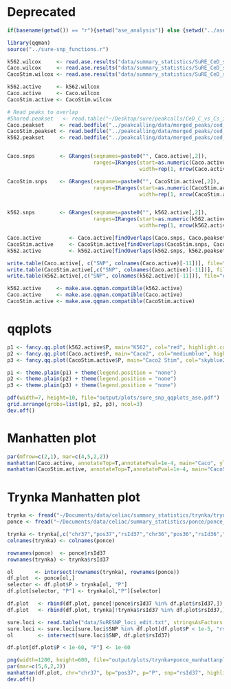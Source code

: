 # Deprecated
```r
if(basename(getwd()) == "r"){setwd("ase_analysis")} else {setwd("../ase_analysis")}

library(qqman)
source("../sure-snp_functions.r")

k562.wilcox     <- read.ase.results("data/summary_statistics/SuRE_CeD_snps_indels_wilcox_per_strand_K562.assoc", qqman.compatible = F)
Caco.wilcox     <- read.ase.results("data/summary_statistics/SuRE_CeD_snps_indels_wilcox_per_strand_Caco2.assoc", qqman.compatible = F)
CacoStim.wilcox <- read.ase.results("data/summary_statistics/SuRE_CeD_snps_indels_wilcox_per_strand_Caco2Stim.assoc", qqman.compatible = F)

k562.active     <- k562.wilcox
Caco.active     <- Caco.wilcox
CacoStim.active <- CacoStim.wilcox

# Read peaks to overlap
#Shared.peakset   <- read.table("~/Desktop/sure/peakcalls/CeD_C_vs_Cs_intersect_x3.bed")[,1:3]
Caco.peakset     <- read.bedfile("../peakcalling/data/merged_peaks/ced_regions/C_x3_ced_regions_bmerged.narrowPeak")$genomicRanges
CacoStim.peakset <- read.bedfile("../peakcalling/data/merged_peaks/ced_regions/Cs_x3_ced_regions_bmerged.narrowPeak")$genomicRanges
k562.peakset     <- read.bedfile("../peakcalling/data/merged_peaks/ced_regions/K_x3_ced_regions_bmerged.narrowPeak")$genomicRanges


Caco.snps        <- GRanges(seqnames=paste0("", Caco.active[,2]),
                            ranges=IRanges(start=as.numeric(Caco.active[,3]),
                                           width=rep(1, nrow(Caco.active))))

CacoStim.snps    <- GRanges(seqnames=paste0("", CacoStim.active[,2]),
                            ranges=IRanges(start=as.numeric(CacoStim.active[,3]),
                                           width=rep(1, nrow(CacoStim.active))))


k562.snps        <- GRanges(seqnames=paste0("", k562.active[,2]),
                            ranges=IRanges(start=as.numeric(k562.active[,3]),
                                           width=rep(1, nrow(k562.active))))

Caco.active         <- Caco.active[findOverlaps(Caco.snps, Caco.peakset)@from,]
CacoStim.active     <- CacoStim.active[findOverlaps(CacoStim.snps, CacoStim.peakset)@from,]
k562.active         <- k562.active[findOverlaps(k562.snps, k562.peakset)@from,]

write.table(Caco.active[, c("SNP", colnames(Caco.active)[-11])], file="output/summary_statistics/caco_ase_wilcox_overlapped_with_peaks_x3.assoc", quote=F, row.names=F, sep="\t")
write.table(CacoStim.active[,c("SNP", colnames(Caco.active)[-11])], file="output/summary_statistics/cacoStim_ase_wilcox_overlapped_with_peaks_x3.assoc", quote=F, row.names=F, sep="\t")
write.table(k562.active[,c("SNP", colnames(k562.active)[-11])], file="output/summary_statistics/k562_ase_wilcox_overlapped_with_peaks_x3.assoc", quote=F, row.names=F, sep="\t")

k562.active     <- make.ase.qqman.compatible(k562.active)
Caco.active     <- make.ase.qqman.compatible(Caco.active)
CacoStim.active <- make.ase.qqman.compatible(CacoStim.active)
```

# qqplots
```r
p1 <- fancy.qq.plot(k562.active$P, main="K562", col="red", highlight.col="darkorange") 
p2 <- fancy.qq.plot(Caco.active$P, main="Caco2", col="mediumblue", highlight.col="darkorange")
p3 <- fancy.qq.plot(CacoStim.active$P, main="Caco2 Stim", col="skyblue2", highlight.col="darkorange")

p1 <- theme.plain(p1) + theme(legend.position = "none")
p2 <- theme.plain(p2) + theme(legend.position = "none")
p3 <- theme.plain(p3) + theme(legend.position = "none")

pdf(width=7, height=10, file="output/plots/sure_snp_qqplots_ase.pdf")
grid.arrange(grobs=list(p1, p2, p3), ncol=3)
dev.off()
```

# Manhatten plot
```r
par(mfrow=c(2,1), mar=c(4,5,2,2))
manhattan(Caco.active, annotateTop=T,annotatePval=1e-4, main="Caco", ylim=c(0,9), suggestiveline =4)
manhattan(CacoStim.active, annotateTop=T,annotatePval=1e-4, main="CacoStim", ylim=c(0,9), suggestiveline =4)
```

# Trynka Manhatten plot
```r
trynka <- fread("~/Documents/data/celiac/summary_statistics/trynka/trynka_summary_stats_b37.mlma", data.table=F)
ponce <- fread("~/Documents/data/celiac/summary_statistics/ponce/ponce_summary_stats_b37.txt", data.table=F)

trynka <- trynka[,c("chr37","pos37","rsId37","chr36","pos36","rsId36","A1","A2","beta","pvalue")]
colnames(trynka) <- colnames(ponce)

rownames(ponce)  <- ponce$rsId37
rownames(trynka) <- trynka$rsId37

ol       <- intersect(rownames(trynka), rownames(ponce))
df.plot  <- ponce[ol,]
selector <- df.plot$P > trynka[ol, "P"]
df.plot[selector, "P"] <- trynka[ol,"P"][selector]

df.plot   <- rbind(df.plot, ponce[!ponce$rsId37 %in% df.plot$rsId37,])
df.plot   <- rbind(df.plot, trynka[!trynka$rsId37 %in% df.plot$rsId37,])

sure.loci <- read.table("data/SuRESNP_loci_edit.txt", stringsAsFactors = F, header=T)
sure.loci <- sure.loci[sure.loci$SNP %in% df.plot[df.plot$P < 1e-5, "rsId37"],]
ol        <- intersect(sure.loci$SNP, df.plot$rsId37)

df.plot[df.plot$P < 1e-60, "P"] <- 1e-60

png(width=1200, height=600, file="output/plots/trynka+ponce_manhattanplot.png")
par(mar=c(5,6,2,2))
manhattan(df.plot, chr="chr37", bp="pos37", p="P", snp="rsId37", highlight = ol, cex=2, cex.lab=2, cex.axis=2, col=c("darkgrey", "lightgrey"), col.highlight = "blue", ylim=c(0,62), ylab="-log10(p)")
dev.off()

```


```r

```

